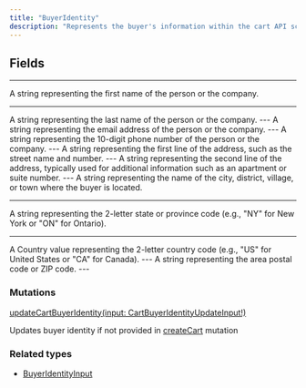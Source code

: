 ```yaml
---
title: "BuyerIdentity"
description: "Represents the buyer's information within the cart API schema. It enables the system to accurately process orders, calculate shipping costs, handle taxes, and communicate with the buyer as needed throughout the purchasing process. This object ensures a smooth and efficient experience for both the buyer and the seller."
---
```


## Fields

---

<ParamField path="firstName" type="String">
  A string representing the first name of the person or the company.
</ParamField>


---
<ParamField path="lastName" type="String">
  A string representing the last name of the person or the company.
</ParamField>
---
<ParamField path="email" type="String">
  A string representing the email address of the person or the company.
</ParamField>
---
<ParamField path="phone" type="String">
  A string representing the 10-digit phone number of the person or the company.
</ParamField>
---
<ParamField path="address1" type="String">
  A string representing the first line of the address, such as the street name and number.
</ParamField>
---
<ParamField path="address2" type="String">
  A string representing the second line of the address, typically used for additional information such as an apartment or suite number.
</ParamField>
---
<ParamField path="city" type="String">
  A string representing the name of the city, district, village, or town where the buyer is located.

</ParamField>

---
<ParamField path="provinceCode" type="String">
  A string representing the 2-letter state or province code (e.g., "NY" for New York or "ON" for Ontario).
</ParamField>

---
<ParamField path="countryCode" type="Country!">
  A Country value representing the 2-letter country code (e.g., "US" for United States or "CA" for Canada).
</ParamField>
---

<ParamField path="postalCode" type="String">
  A string representing the area postal code or ZIP code.
</ParamField>
---

### Mutations

[updateCartBuyerIdentity(input: CartBuyerIdentityUpdateInput!)](/api-reference/updatecartbuyeridentity)

Updates buyer identity if not provided in [createCart](/api-reference/createcart) mutation

### Related types

* [BuyerIdentityInput](/api-reference/buyeridentityinput)